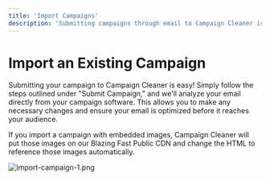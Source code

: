 ```yaml
---
title: 'Import Campaigns'
description: 'Submitting campaigns through email to Campaign Cleaner is a simple and convenient way to optimize your email campaigns.'
---
```


# Import an Existing Campaign
Submitting your campaign to Campaign Cleaner is easy! Simply follow the steps outlined under "Submit Campaign," and we'll analyze your email directly from your campaign software. This allows you to make any necessary changes and ensure your email is optimized before it reaches your audience.

<Note>
If you import a campaign with embedded images, Campaign Cleaner will put those images on our Blazing Fast Public CDN and change the HTML to reference those images automatically.   
</Note>

![import-campaign-1.png](/images/import-campaign-1.png)